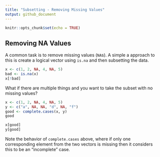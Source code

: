 ```yaml
---
title: "Subsetting - Removing Missing Values"
output: github_document
---
```


```r
knitr::opts_chunk$set(echo = TRUE)
```

## Removing NA Values

A common task is to remove missing values (`NA`s). A simple a approach to this is create a logical vector using `is.na` and then subsetting the data.

```r
x <- c(1, 2, NA, 4, NA, 5)
bad <- is.na(x)
x[!bad]
```

What if there are multiple things and you want to take the subset with no missing values?

```r
x <- c(1, 2, NA, 4, NA, 5)
y <- c("a", NA, NA, "d", NA, "f")
good <- complete.cases(x, y)
good

x[good]
y[good]

```

Note the behavior of `complete.cases` above, where if only one corresponding element from the two vectors is missing then it considers this to be an "incomplete" case.